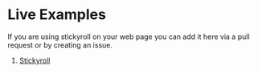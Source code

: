 <Meta title="Docs|Live examples" />

# Live Examples

If you are using stickyroll on your web page you can add it here via a pull request or by creating an issue.

1. [Stickyroll](https://stickyroll.netlify.com/)

